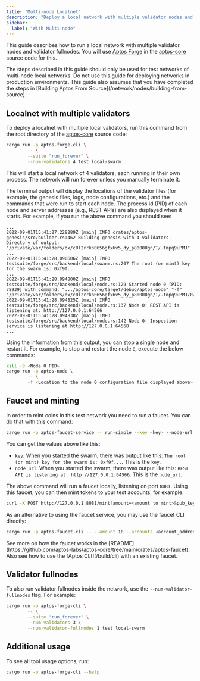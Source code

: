 ```yaml
---
title: "Multi-node Localnet"
description: "Deploy a local network with multiple validator nodes and validator fullnodes using Aptos Forge for advanced testing and development scenarios."
sidebar:
  label: "With Multi-node"
---
```



This guide describes how to run a local network with multiple validator nodes and validator fullnodes. You will use [Aptos Forge](https://github.com/aptos-labs/aptos-core/tree/main/testsuite/forge-cli/src) in the [aptos-core](https://github.com/aptos-labs/aptos-core) source code for this.

<Aside type="note">
  The steps described in this guide should only be used for test networks of multi-node local networks. Do not use this guide for deploying networks in production environments.
  This guide also assumes that you have completed the steps in [Building Aptos From Source](/network/nodes/building-from-source).
</Aside>

## Localnet with multiple validators

To deploy a localnet with multiple local validators, run this command from the root directory of the [aptos-core](https://github.com/aptos-labs/aptos-core) source code:

```sh
cargo run -p aptos-forge-cli \
        -- \
        --suite "run_forever" \
        --num-validators 4 test local-swarm
```

This will start a local network of 4 validators, each running in their own process. The network will run forever unless you manually terminate it.

The terminal output will display the locations of the validator files (for example, the genesis files, logs, node configurations, etc.) and the commands that were run to start each node. The process id (PID) of each node and server addresses (e.g., REST APIs) are also displayed when it starts. For example, if you run the above command you should see:

```text
...
2022-09-01T15:41:27.228289Z [main] INFO crates/aptos-genesis/src/builder.rs:462 Building genesis with 4 validators. Directory of output: "/private/var/folders/dx/c0l2rrkn0656gfx6v5_dy_p80000gn/T/.tmpq9uPMJ"
...
2022-09-01T15:41:28.090606Z [main] INFO testsuite/forge/src/backend/local/swarm.rs:207 The root (or mint) key for the swarm is: 0xf9f...
...
2022-09-01T15:41:28.094800Z [main] INFO testsuite/forge/src/backend/local/node.rs:129 Started node 0 (PID: 78939) with command: ".../aptos-core/target/debug/aptos-node" "-f" "/private/var/folders/dx/c0l2rrkn0656gfx6v5_dy_p80000gn/T/.tmpq9uPMJ/0/node.yaml"
2022-09-01T15:41:28.094825Z [main] INFO testsuite/forge/src/backend/local/node.rs:137 Node 0: REST API is listening at: http://127.0.0.1:64566
2022-09-01T15:41:28.094838Z [main] INFO testsuite/forge/src/backend/local/node.rs:142 Node 0: Inspection service is listening at http://127.0.0.1:64568
...
```

Using the information from this output, you can stop a single node and restart
it. For example, to stop and restart the node `0`, execute the below commands:

```sh
kill -9 <Node 0 PID>
cargo run -p aptos-node \
        -- \
        -f <Location to the node 0 configuration file displayed above>
```

## Faucet and minting

In order to mint coins in this test network you need to run a faucet. You can do that with this command:

```sh
cargo run -p aptos-faucet-service -- run-simple --key <key> --node-url <node_url>
```

You can get the values above like this:

- `key`: When you started the swarm, there was output like this: `The root (or mint) key for the swarm is: 0xf9f...`. This is the `key`.
- `node_url`: When you started the swarm, there was output like this: `REST API is listening at: http://127.0.0.1:64566`. This is the `node_url`.

The above command will run a faucet locally, listening on port `8081`. Using this faucet, you can then mint tokens to your test accounts, for example:

```sh
curl -X POST http://127.0.0.1:8081/mint?amount=<amount to mint>&pub_key=<public key to mint tokens to>
```

As an alternative to using the faucet service, you may use the faucet CLI directly:

```sh
cargo run -p aptos-faucet-cli -- --amount 10 --accounts <account_address> --key <private_key>
```

<Aside type="tip">
  See more on how the faucet works in the [README](https://github.com/aptos-labs/aptos-core/tree/main/crates/aptos-faucet).
  Also see how to use the [Aptos CLI](/build/cli) with an existing faucet.
</Aside>

## Validator fullnodes

To also run validator fullnodes inside the network, use the `--num-validator-fullnodes` flag. For example:

```sh
cargo run -p aptos-forge-cli \
        -- \
        --suite "run_forever" \
        --num-validators 3 \
        --num-validator-fullnodes 1 test local-swarm
```

## Additional usage

To see all tool usage options, run:

```sh
cargo run -p aptos-forge-cli --help
```
